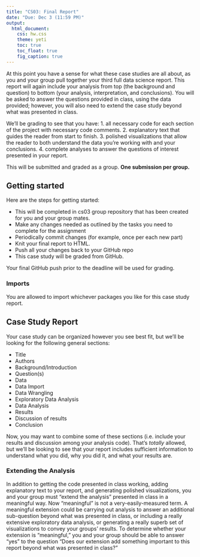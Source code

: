 ```yaml
---
title: "CS03: Final Report"
date: "Due: Dec 3 (11:59 PM)"
output: 
  html_document: 
    css: hw.css
    theme: yeti
    toc: true
    toc_float: true
    fig_caption: true
---
```


At this point you have a sense for what these case studies are all about, as you and your group pull together your third full data science report. This report will again include your analysis from top (the background and question) to bottom (your analysis, interpretation, and conclusions). You will be asked to answer the questions provided in class, using the data provided; however, you will also need to extend the case study beyond what was presented in class.

We'll be grading to see that you have:
1. all necessary code for each section of the project with necessary code comments.
2. explanatory text that guides the reader from start to finish.
3. polished visualizations that allow the reader to both understand the data you're working with and your conclusions.
4. complete analyses to answer the questions of interest presented in your report.

This will be submitted and graded as a group. **One submission per group.**

## Getting started

Here are the steps for getting started:

- This will be completed in cs03 group repository that has been created for you and your group mates.
- Make any changes needed as outlined by the tasks you need to complete for the assignment
- Periodically commit changes (for example, once per each new part)
- Knit your final report to HTML.
- Push all your changes back to your GitHub repo
- This case study will be graded from GitHub.

Your final GitHub push prior to the deadline will be used for grading.

### Imports

You are allowed to import whichever packages you like for this case study report.

## Case Study Report

Your case study can be organized however you see best fit, but we'll be looking for the following general sections:

- Title
- Authors
- Background/Introduction
- Question(s)
- Data 
- Data Import
- Data Wrangling
- Exploratory Data Analysis
- Data Analysis
- Results
- Discussion of results
- Conclusion

Now, you may want to combine some of these sections (i.e. include your results and discussion among your analysis code). That's *totally* allowed, but we'll be looking to see that your report includes sufficient information to understand what you did, why you did it, and what your results are.

### Extending the Analysis

In addition to getting the code presented in class working, adding explanatory text to your report, and generating polished visualizations, you and your group must "extend the analysis" presented in class in a meaningful way. Now "meaningful" is not a very-easily-measured term. A meaningful extension could be carrying out analysis to answer an additional sub-question beyond what was presented in class, or including a really extensive exploratory data analysis, or generating a really superb set of visualizations to convey your groups' results. To determine whether your extension is "meaningful," you and your group should be able to answer "yes" to the question "Does our extension add something important to this report beyond what was presented in class?" 

